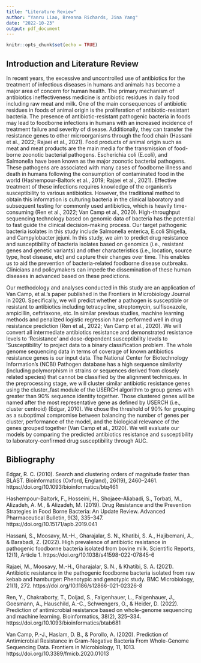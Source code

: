 ```yaml
---
title: "Literature Review"
author: "Yanru Liao, Breanna Richards, Jina Yang"
date: "2022-10-23"
output: pdf_document
---
```


```r
knitr::opts_chunk$set(echo = TRUE)
```

## Introduction and Literature Review

In recent years, the excessive and uncontrolled use of antibiotics for the treatment of infectious diseases in humans and animals has become a major area of concern for human health. The primary mechanism of antibiotics ineffectiveness medicine is antibiotic residues in daily food including raw meat and milk. One of the main consequences of antibiotic residues in foods of animal origin is the proliferation of antibiotic-resistant bacteria. The presence of antibiotic-resistant pathogenic bacteria in foods may lead to foodborne infections in humans with an increased incidence of treatment failure and severity of disease. Additionally, they can transfer the resistance genes to other microorganisms through the food chain (Hassani et al., 2022; Rajaei et al., 2021). Food products of animal origin such as meat and meat products are the main media for the transmission of food-borne zoonotic bacterial pathogens. Escherichia coli (E.coli), and Salmonella have been known as the major zoonotic bacterial pathogens. These pathogens are associated with many cases of foodborne illness and death in humans following the consumption of contaminated food in the world (Hashempour-Baltork et al., 2019; Rajaei et al., 2021). Effective treatment of these infections requires knowledge of the organism’s susceptibility to various antibiotics. However, the traditional method to obtain this information is culturing bacteria in the clinical laboratory and subsequent testing for commonly used antibiotics, which is heavily time-consuming (Ren et al., 2022; Van Camp et al., 2020). High-throughput sequencing technology based on genomic data of bacteria has the potential to fast guide the clinical decision-making process. Our target pathogenic bacteria isolates in this study include Salmonella enterica, E.coli Shigella, and Campylobacter jejuni. In this study, we aim to predict drug resistance and susceptibility of bacteria isolates based on genomics (i.e., resistant genes and genetic variants) and other characteristics (i.e., location, source type, host disease, etc) and capture their changes over time. This enables us to aid the prevention of bacteria-related foodborne disease outbreaks. Clinicians and policymakers can impede the dissemination of these human diseases in advanced based on these predictions.


Our methodology and analyses conducted in this study are an application of Van Camp, et al.'s paper published in the Frontiers in Microbiology Journal in 2020. Specifically, we will predict whether a pathogen is susceptible or resistant to antibiotics including tetracycline, streptomycin, sulfisoxazole, ampicillin, ceftriaxone, etc. In similar previous studies, machine learning methods and penalized logistic regression have performed well in drug resistance prediction (Ren et al., 2022; Van Camp et al., 2020). We will convert all intermediate antibiotics resistance and demonstrated resistance levels to 'Resistance' and dose-dependent susceptibility levels to 'Susceptibility' to project data to a binary classification problem. The whole genome sequencing data in terms of coverage of known antibiotics resistance genes is our input data. The National Center for Biotechnology Information’s (NCBI) Pathogen database has a high sequence similarity (including polymorphism in strains or sequences derived from closely related species) that cannot be classified by the alignment techniques. In the preprocessing stage, we will cluster similar antibiotic resistance genes using the cluster_fast module of the USERCH algorithm to group genes with greater than 90% sequence identity together. Those clustered genes will be named after the most representative gene as defined by USERCH (i.e., cluster centroid) (Edgar, 2010). We chose the threshold of 90% for grouping as a suboptimal compromise between balancing the number of genes per cluster, performance of the model, and the biological relevance of the genes grouped together (Van Camp et al., 2020). We will evaluate our models by comparing the predicted antibiotics resistance and susceptibility to laboratory-confirmed drug susceptibility through AUC.


## Bibliography

Edgar, R. C. (2010). Search and clustering orders of magnitude faster than BLAST. Bioinformatics (Oxford, England), 26(19), 2460–2461. https://doi.org/10.1093/bioinformatics/btq461


Hashempour-Baltork, F., Hosseini, H., Shojaee-Aliabadi, S., Torbati, M., Alizadeh, A. M., & Alizadeh, M. (2019). Drug Resistance and the Prevention Strategies in Food Borne Bacteria: An Update Review. Advanced Pharmaceutical Bulletin, 9(3), 335–347. https://doi.org/10.15171/apb.2019.041


Hassani, S., Moosavy, M.-H., Gharajalar, S. N., Khatibi, S. A., Hajibemani, A., & Barabadi, Z. (2022). High prevalence of antibiotic resistance in pathogenic foodborne bacteria isolated from bovine milk. Scientific Reports, 12(1), Article 1. https://doi.org/10.1038/s41598-022-07845-6


Rajaei, M., Moosavy, M.-H., Gharajalar, S. N., & Khatibi, S. A. (2021). Antibiotic resistance in the pathogenic foodborne bacteria isolated from raw kebab and hamburger: Phenotypic and genotypic study. BMC Microbiology, 21(1), 272. https://doi.org/10.1186/s12866-021-02326-8


Ren, Y., Chakraborty, T., Doijad, S., Falgenhauer, L., Falgenhauer, J., Goesmann, A., Hauschild, A.-C., Schwengers, O., & Heider, D. (2022). Prediction of antimicrobial resistance based on whole-genome sequencing and machine learning. Bioinformatics, 38(2), 325–334. https://doi.org/10.1093/bioinformatics/btab681


Van Camp, P.-J., Haslam, D. B., & Porollo, A. (2020). Prediction of Antimicrobial Resistance in Gram-Negative Bacteria From Whole-Genome Sequencing Data. Frontiers in Microbiology, 11, 1013. https://doi.org/10.3389/fmicb.2020.01013





